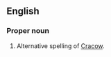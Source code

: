 ==English==
===Proper noun===

#Alternative spelling of [[Cracow]].

<!-- Please put translations, etc, on the page for Cracow -->